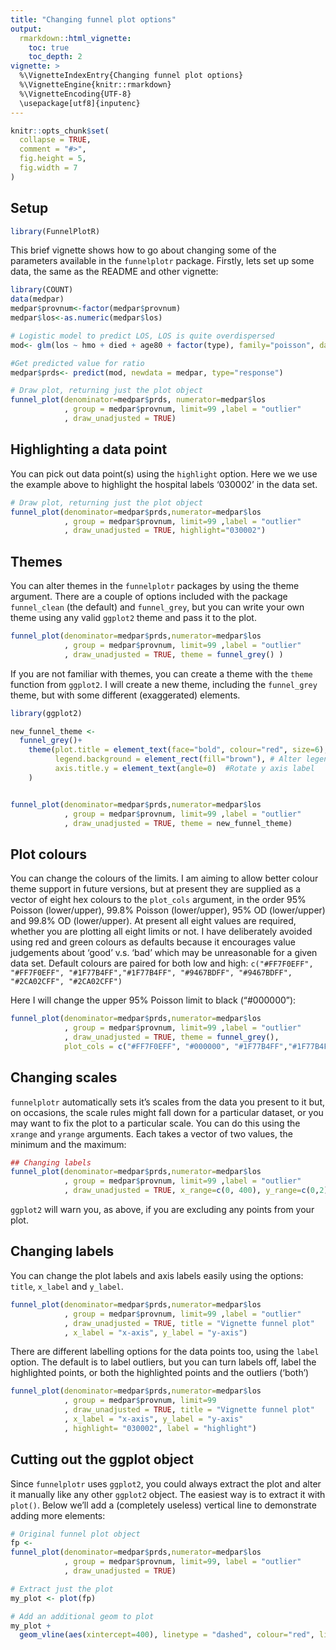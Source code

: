```yaml
---
title: "Changing funnel plot options"
output: 
  rmarkdown::html_vignette:
    toc: true
    toc_depth: 2
vignette: >
  %\VignetteIndexEntry{Changing funnel plot options}
  %\VignetteEngine{knitr::rmarkdown}
  %\VignetteEncoding{UTF-8}
  \usepackage[utf8]{inputenc}
---
```


```r
knitr::opts_chunk$set(
  collapse = TRUE,
  comment = "#>",
  fig.height = 5, 
  fig.width = 7
)
```

## Setup

```r
library(FunnelPlotR)
```

This brief vignette shows how to go about changing some of the parameters available in the `funnelplotr` package.
Firstly, lets set up some data, the same as the README and other vignette:

```r
library(COUNT)
data(medpar)
medpar$provnum<-factor(medpar$provnum)
medpar$los<-as.numeric(medpar$los)

# Logistic model to predict LOS, LOS is quite overdispersed
mod<- glm(los ~ hmo + died + age80 + factor(type), family="poisson", data=medpar)

#Get predicted value for ratio
medpar$prds<- predict(mod, newdata = medpar, type="response")

# Draw plot, returning just the plot object
funnel_plot(denominator=medpar$prds, numerator=medpar$los
            , group = medpar$provnum, limit=99 ,label = "outlier"
            , draw_unadjusted = TRUE)

```


## Highlighting a data point

You can pick out data point(s) using the `highlight` option.  Here we we use the example above to highlight the hospital labels '030002' in the data set.

```r
# Draw plot, returning just the plot object
funnel_plot(denominator=medpar$prds,numerator=medpar$los
            , group = medpar$provnum, limit=99 ,label = "outlier"
            , draw_unadjusted = TRUE, highlight="030002")
```


## Themes

You can alter themes in the `funnelplotr` packages by using the theme argument.  There are a couple of options included with the package `funnel_clean` (the default) and `funnel_grey`, but you can write your own theme using any valid `ggplot2` theme and pass it to the plot.

```r

funnel_plot(denominator=medpar$prds,numerator=medpar$los
            , group = medpar$provnum, limit=99 ,label = "outlier"
            , draw_unadjusted = TRUE, theme = funnel_grey() )

```

If you are not familiar with themes, you can create a theme with the `theme` function from `ggplot2`. I will create a new theme, including the `funnel_grey` theme, but with some different (exaggerated) elements.

```r
library(ggplot2)

new_funnel_theme <-
  funnel_grey()+
    theme(plot.title = element_text(face="bold", colour="red", size=6), # Change plot title
          legend.background = element_rect(fill="brown"), # Alter legend background colour
          axis.title.y = element_text(angle=0)  #Rotate y axis label
    )


funnel_plot(denominator=medpar$prds,numerator=medpar$los
            , group = medpar$provnum, limit=99 ,label = "outlier"
            , draw_unadjusted = TRUE, theme = new_funnel_theme)

```

## Plot colours

You can change the colours of the limits.  I am aiming to allow better colour theme support in future versions, but at present they are supplied as a vector of eight hex colours to the `plot_cols` argument, in the order 95% Poisson (lower/upper), 99.8% Poisson (lower/upper), 95% OD (lower/upper) and 99.8% OD (lower/upper).  At present all eight values are required, whether you are plotting all eight limits or not.
I have deliberately avoided using red and green colours as defaults because it encourages value judgements about 'good' v.s. 'bad' which may be unreasonable for a given data set.  Default colours are paired for both low and high: `c("#FF7F0EFF", "#FF7F0EFF", "#1F77B4FF","#1F77B4FF", "#9467BDFF", "#9467BDFF", "#2CA02CFF", "#2CA02CFF")`

Here I will change the upper 95% Poisson limit to black ("#000000"):

```r
funnel_plot(denominator=medpar$prds,numerator=medpar$los
            , group = medpar$provnum, limit=99 ,label = "outlier"
            , draw_unadjusted = TRUE, theme = funnel_grey(),
            plot_cols = c("#FF7F0EFF", "#000000", "#1F77B4FF","#1F77B4FF", "#9467BDFF", "#9467BDFF", "#2CA02CFF", "#2CA02CFF"))
```

## Changing scales

`funnelplotr` automatically sets it's scales from the data you present to it but, on occasions, the scale rules might fall down for a particular dataset, or you may want to fix the plot to a particular scale.  You can do this using the `xrange` and `yrange` arguments.  Each takes a vector of two values, the minimum and the maximum:

```r
## Changing labels
funnel_plot(denominator=medpar$prds,numerator=medpar$los
            , group = medpar$provnum, limit=99 ,label = "outlier"
            , draw_unadjusted = TRUE, x_range=c(0, 400), y_range=c(0,2))

```

`ggplot2` will warn you, as above, if you are excluding any points from your plot.

## Changing labels

You can change the plot labels and axis labels easily using the options: `title`, `x_label` and `y_label`.

```r
funnel_plot(denominator=medpar$prds,numerator=medpar$los
            , group = medpar$provnum, limit=99 ,label = "outlier"
            , draw_unadjusted = TRUE, title = "Vignette funnel plot"
            , x_label = "x-axis", y_label = "y-axis")
```

There are different labelling options for the data points too, using the `label` option.  The default is to label outliers, but you can turn labels off, label the highlighted points, or both the highlighted points and the outliers ('both')

```r
funnel_plot(denominator=medpar$prds,numerator=medpar$los
            , group = medpar$provnum, limit=99
            , draw_unadjusted = TRUE, title = "Vignette funnel plot"
            , x_label = "x-axis", y_label = "y-axis"
            , highlight= "030002", label = "highlight")
```

## Cutting out the ggplot object

Since `funnelplotr` uses `ggplot2`, you could always extract the plot and alter it manually like any other `ggplot2` object.  The easiest way is to extract it with `plot()`.  Below we'll add a (completely useless) vertical line to demonstrate adding more elements:

```r
# Original funnel plot object
fp <-
funnel_plot(denominator=medpar$prds,numerator=medpar$los
            , group = medpar$provnum, limit=99, label = "outlier"
            , draw_unadjusted = TRUE)

# Extract just the plot
my_plot <- plot(fp)

# Add an additional geom to plot
my_plot +
  geom_vline(aes(xintercept=400), linetype = "dashed", colour="red", linewidth=2)

```